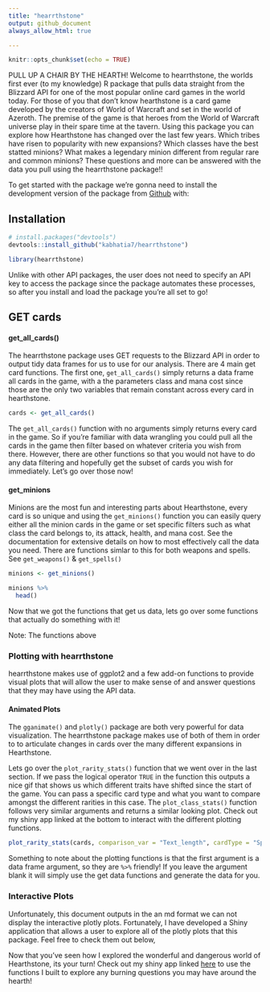 ```yaml
---
title: "hearrthstone"
output: github_document
always_allow_html: true

---
```


```r
knitr::opts_chunk$set(echo = TRUE)
```

PULL UP A CHAIR BY THE HEARTH! Welcome to hearrthstone, the worlds first ever (to my knowledge) R package that pulls data straight from the Blizzard API for one of the most popular online card games in the world today. For those of you that don't know hearthstone is a card game developed by the creators of World of Warcraft and set in the world of Azeroth. The premise of the game is that heroes from the World of Warcraft universe play in their spare time at the tavern. Using this package you can explore how Hearthstone has changed over the last few years. Which tribes have risen to popularity with new expansions? Which classes have the best statted minions? What makes a legendary minion different from regular rare and common minions? These questions and more can be answered with the data you pull using the hearrthstone package!!  

To get started with the package we’re gonna need to install the development version of the package from [Github](https://github.com/) with:


## Installation
``` r
# install.packages("devtools")
devtools::install_github("kabhatia7/hearrthstone")
```


```r
library(hearrthstone)
```

Unlike with other API packages, the user does not need to specify an API key to access the package since the package automates these processes, so after you install and load the package you're all set to go! 


## GET cards

#### get_all_cards()

The hearrthstone package uses GET requests to the Blizzard API in order to output tidy data frames for us to use for our analysis. There are 4 main get card functions. The first one, `get_all_cards()` simply returns a data frame all cards in the game, with a the parameters class and mana cost since those are the only two variables that remain constant across every card in hearthstone.

```r
cards <- get_all_cards() 
```
The `get_all_cards()` function with no arguments simply returns every card in the game. So if you're familiar with data wrangling you could pull all the cards in the game then filter based on whatever criteria you wish from there. However, there are other functions so that you would not have to do any data filtering and hopefully get the subset of cards you wish for immediately. Let's go over those now!

#### get_minions

Minions are the most fun and interesting parts about Hearthstone, every card is so unique and using the `get_minions()` function you can easily query either all the minion cards in the game or set specific filters such as what class the card belongs to, its attack, health, and mana cost. See the documentation for extensive details on how to most effectively call the data you need. There are functions simlar to this for both weapons and spells. See `get_weapons()` & `get_spells()`


```r
minions <- get_minions() 

minions %>% 
  head()
```


Now that we got the functions that get us data, lets go over some functions that actually do something with it!

Note: The functions above

### Plotting with hearrthstone

hearrthstone makes use of ggplot2 and a few add-on functions to provide visual plots that will allow the user to make sense of and answer questions that they may have using the API data. 


#### Animated Plots

The `gganimate()` and `plotly()` package are both very powerful for data visualization. The hearrthstone package makes use of both of them in order to to articulate changes in cards over the many different expansions in Hearthstone. 

Lets go over the `plot_rarity_stats()` function that we went over in the last section. If we pass the logical operator `TRUE` in the function this outputs a nice gif that shows us which different traits have shifted since the start of the game. You can pass a specific card type and what you want to compare amongst the different rarities in this case. The `plot_class_stats()` function follows very similar arguments and returns a similar looking plot. Check out my shiny app linked at the bottom to interact with the different plotting functions. 


```r
plot_rarity_stats(cards, comparison_var = "Text_length", cardType = "Spell", animate = TRUE)
```


Something to note about the plotting functions is that the first argument is a data frame argument, so they are `%>%` friendly! If you leave the argument blank it will simply use the get data functions and generate the data for you. 


### Interactive Plots

Unfortunately, this document outputs in the an md format we can not display the interactive plotly plots. Fortunately, I have developed a Shiny application that allows a user to explore all of the plotly plots that this package. Feel free to check them out below, 


Now that you've seen how I explored the wonderful and dangerous world of Hearthstone, its your turn! Check out my shiny app linked [here](https://kabhatia7.shinyapps.io/hearrthstone_exploration/) to use the functions I built to explore any burning questions you may have around the hearth! 
